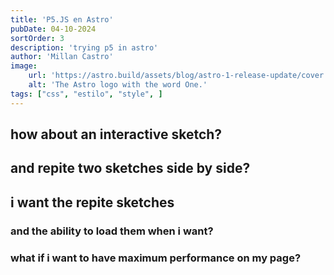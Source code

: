 ```yaml
---
title: 'P5.JS en Astro'
pubDate: 04-10-2024
sortOrder: 3
description: 'trying p5 in astro'
author: 'Millan Castro'
image:
    url: 'https://astro.build/assets/blog/astro-1-release-update/cover.jpeg' 
    alt: 'The Astro logo with the word One.'
tags: ["css", "estilo", "style", ]
---
```




## how about an interactive sketch?
<div class="flex justify-center mt-8">
  <Sketch_3 />
</div>	

## and repite two sketches side by side?
<div class="flex justify-center mt-8 space-x-4">
    <Sketch_1 />
    <Sketch_2 />
</div>

## i want the repite sketches

<div class="flex justify-center mt-8">
  <Sketch_1 />
</div>	

### and the ability to load them when i want?

### what if i want to have maximum performance on my page?